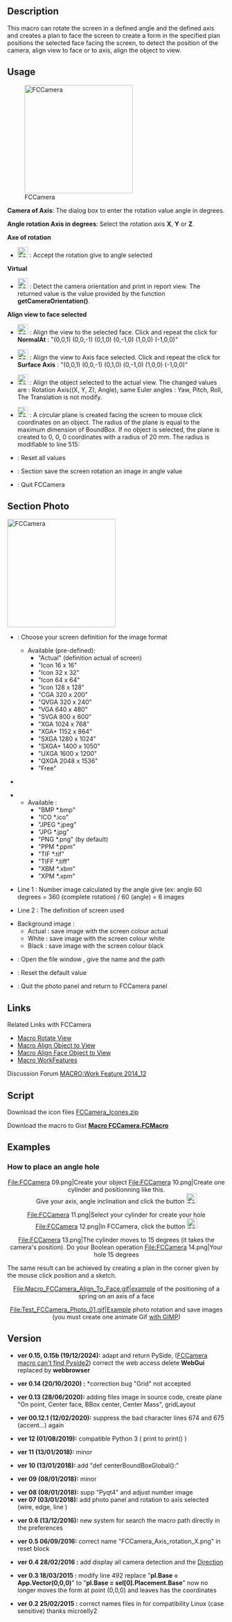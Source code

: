 <languages/>
{{Macro
|Name=Macro FCCamera
|Icon=FCCamera_00.png
|Description=This macro can rotate the screen in a defined angle and the defined axis and creates a plan to face the screen to create a form in the specified plan positions the selected face facing the screen, to detect the position of the camera, align view to face or to axis, align the object to view.
|Author=Mario52
|Version=0.15b
|Date=2024/12/19
|FCVersion=1.00 and more
|Download=[https://wiki.freecad.org/images/2/25/FCCamera_00.png ToolBar Icon]
}}

==Description==

This macro can rotate the screen in a defined angle and the defined axis and creates a plan to face the screen to create a form in the specified plan positions the selected face facing the screen, to detect the position of the camera, align view to face or to axis, align the object to view. 

{{Codeextralink|https://gist.githubusercontent.com/mario52a/4aa545c23b323cf68824/raw/b31c64d26788b796750095eca4a6b92803537732/Macro%2520FCCamera.FCMacro}}

==Usage==

[[File:Macro FCCamera 00.png|250px|left|FCCamera]]

'''Camera of Axis''': The dialog box to enter the rotation value angle in degrees.

'''Angle rotation Axis in degrees''': Select the rotation axis '''X''', '''Y''' or '''Z'''.

'''Axe of rotation'''

* [[File:FCCamera_01.png|24px]] {{KEY|Accept the rotation}} : Accept the rotation give to angle selected

'''Virtual'''

* [[File:FCCamera_02.png|24px]] {{KEY|Detect camera orientation}} : Detect the camera orientation and print in report view. The returned value is the value provided by the function '''getCameraOrientation()'''.

'''Align view to face selected'''

* [[File:FCCamera_03.png|24px]] {{KEY|To Face.}} : Align the view to the selected face. Click and repeat the click for '''NormalAt''' : "(0,0,1) (0,0,-1) (0,1,0) (0,-1,0) (1,0,0) (-1,0,0)"

* [[File:FCCamera_04.png|24px]] {{KEY|To Axis.}} : Align the view to Axis face selected. Click and repeat the click for '''Surface Axis''' : "(0,0,1) (0,0,-1) (0,1,0) (0,-1,0) (1,0,0) (-1,0,0)"

* [[File:FCCamera_05.png|24px]] {{KEY|Align object to view.}} : Align the object selected to the actual view. The changed values are : Rotation Axis((X, Y, Z), Angle), same Euler angles : Yaw, Pitch, Roll, The Translation is not modify.

* [[File:FCCamera_06.png|24px]] {{KEY|Create plane of view.}} : A circular plane is created facing the screen to mouse click coordinates on an object. The radius of the plane is equal to the maximum dimension of BoundBox. If no object is selected, the plane is created to 0, 0, 0 coordinates with a radius of 20 mm. The radius is modifiable to line 515:
{{Code|code=
        rayon = 20                            # Radius of plane
}}

*{{KEY|[[File:FCCamera_07.png|24px]] Reset.}} : Reset all values
*{{KEY| [[File:FCCamera_00.png|24px]] Photo.}} : Section save the screen rotation an image in angle value
*{{KEY| [[File:FCCamera_08.png|24px]] Quit.}} : Quit FCCamera

{{clear}}
==Section Photo==

[[File:Macro FCCamera 00b.png|250px|left|FCCamera]]
{{clear}}

*{{KEY|ComboBox Actual }} : Choose your screen definition for the image format
**Available (pre-defined):
***"Actual" (definition actual of screen)
***"Icon 16 x 16"
***"Icon 32 x 32"
***"Icon 64 x 64"
***"Icon 128 x 128"
***"CGA 320 x 200"
***"QVGA 320 x 240"
***"VGA 640 x 480"
***"SVGA 800 x 600"
***"XGA 1024 x 768"
***"XGA+ 1152 x 864"
***"SXGA 1280 x 1024"
***"SXGA+ 1400 x 1050"
***"UXGA 1600 x 1200"
***"QXGA 2048 x 1536"
***"Free"

*{{KEY|SpinBox X and Y }}

*{{KEY|ComboBox  Format image}}
**Available :
***"BMP *.bmp"
***"ICO *.ico"
***"JPEG *.jpeg"
***"JPG *.jpg"
***"PNG *.png" (by default)
***"PPM *.ppm"
***"TIF *.tif"
***"TIFF *.tiff"
***"XBM *.xbm"
***"XPM *.xpm"

*Line 1 : Number image calculated by the angle give (ex: angle 60 degrees = 360 (complete rotation) / 60 (angle) = 6 images

*Line 2 : The definition of screen used

*Background image :
** Actual : save image with the screen colour actual
** White : save image with the screen colour white
** Black : save image with the screen colour black

*{{KEY|[[File:FCCamera_00.png|24px]] Launch}} : Open the file window , give the name and the path
*{{KEY|[[File:FCCamera_07.png|24px]] Reset}} : Reset the default value
*{{KEY|[[File:FCCamera_00.png|24px]] Return}} : Quit the photo panel and return to FCCamera panel
{{clear}}

==Links==

Related Links with FCCamera

*[[Macro_Rotate_View|Macro Rotate View]]
*[[Macro Align Object to View|Macro Align Object to View]]
*[[Macro_Align_Face_Object_to_View|Macro Align Face Object to View]]
*[[Macro_WorkFeatures|Macro WorkFeatures]]

Discussion Forum [http://forum.freecadweb.org/viewtopic.php?f=22&t=9056 MACRO:Work Feature 2014_12]

==Script==

Download the icon files [https://forum.freecadweb.org/download/file.php?id=79288 FCCamera_Icones.zip]

Download the macro to Gist [https://gist.github.com/mario52a/4aa545c23b323cf68824 '''Macro FCCamera.FCMacro''']

==Examples==

===How to place an angle hole===

<center>
<gallery widths="300" heights="280">
File:FCCamera 09.png|Create your object
File:FCCamera 10.png|Create one cylinder and positionning like this.<br/>Give your axis, angle inclination and click the button [[File:FCCamera_01.png|24px]] {{KEY|Accept the rotation}}
</gallery>
</center>

<center>
<gallery widths="300" heights="280">
File:FCCamera 11.png|Select your cylinder for create your hole
File:FCCamera 12.png|In FCCamera, click the button [[File:FCCamera_05.png|24px]] {{KEY|Align Object to View}}
</gallery>
</center>

<center>
<gallery widths="300" heights="280">
File:FCCamera 13.png|The cylinder moves to 15 degrees (it takes the camera's position). Do your Boolean operation
File:FCCamera 14.png|Your hole 15 degrees
</gallery>
</center>

The same result can be achieved by creating a plan in the corner given by the mouse click position and a sketch.

<center>
<gallery widths="750" heights="700">
File:Macro_FCCamera_Align_To_Face.gif|example of the positioning of a spring on an axis of a face
</gallery>
</center>
<center>
<gallery widths="850" heights="550">
File:Test_FCCamera_Photo_01.gif|Example photo rotation and save images (you must create one animate Gif [https://www.gimp.org/ with GIMP])
</gallery>
</center>

==Version==

*'''ver 0.15, 0.15b (19/12/2024):''' adapt and return PySide, ([https://forum.freecad.org/viewtopic.php?p=797838 FCCamera macro can't find Pyside2]) correct the web access delete '''WebGui''' replaced by '''webbrowser'''
{{Code|code=
####
try:
    import webbrowser
    webbrowser.open("http://www.freecadweb.org/wiki/index.php?title=Macro_FCCamera")
except Exception:
    None
####
####
import urllib
from urllib import request

contentPage = request.urlopen("https://wiki.freecadweb.org/Macro_FCCamera").readlines()
####
}}
*'''ver 0.14 (20/10/2020) :''' *correction bug "Grid" not accepted

*'''ver 0.13 (28/06/2020):''' adding files image in source code, create plane "On point, Center face, BBox center, Center Mass", gridLayout

*'''ver 00.12.1 (12/02/2020):''' suppress the bad character lines  674 and 675 (accent...) again

*'''ver 12 (01/08/2019):''' compatible Python 3 ( print to print() )

*'''ver 11 (13/01/2018):''' minor

*'''ver 10 (13/01/2018):''' add "def centerBoundBoxGlobal():"

*'''ver 09 (08/01/2018):''' minor

*'''ver 08 (08/01/2018):''' supp "Pyqt4" and adjust number image
*'''ver 07 (03/01/2018):''' add photo panel and rotation to axis selected (wire, edge, line )

*'''ver 0.6 (13/12/2016):''' new system for search the macro path directly in the preferences 

{{Code|code=
#path = FreeCAD.ConfigGet("AppHomePath")
#path = FreeCAD.ConfigGet("UserAppData")
#path = "your path"
param = FreeCAD.ParamGet("User parameter:BaseApp/Preferences/Macro")# macro path
path = param.GetString("MacroPath","") + "/"                        # macro path
path = path.replace("\\","/")
App.Console.PrintMessage("Path locality to FCCamera.....images.png [ " + path + " ]"+"\n")
}}

*'''ver 0.5 06/09/2016:''' correct name "FCCamera_Axis_rotation_X.png" in reset block

*'''ver 0.4 28/02/2016 :''' add display all camera detection and the [http://forum.freecadweb.org/viewtopic.php?f=13&t=14213#p114667 Direction] 

*'''ver 0.3 18/03/2015 :''' modify line 492 replace "'''pl.Base = App.Vector(0,0,0)'''" to "'''pl.Base = sel[0].Placement.Base'''" now no longer moves the form at point (0,0,0) and leaves has the coordinates

*'''ver 0.2 25/02/2015 :''' correct names files in for compatibility Linux (case sensitive) thanks microelly2